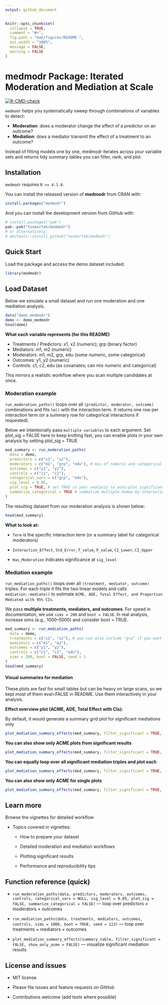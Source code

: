 ```yaml
---
output: github_document
---
```


<!-- README.md is generated from README.Rmd. Please edit that file -->

```r
knitr::opts_chunk$set(
  collapse = TRUE,
  comment = "#>",
  fig.path = "man/figures/README-",
  out.width = "100%",
  message = FALSE,
  warning = FALSE
)
```

# medmodr Package: Iterated Moderation and Mediation at Scale

<!-- badges: start -->
[![R-CMD-check](https://github.com/tosmartak/medmodr/actions/workflows/R-CMD-check.yaml/badge.svg)](https://github.com/tosmartak/medmodr/actions/workflows/R-CMD-check.yaml)
<!-- badges: end -->

`medmodr` helps you systematically sweep through combinations of variables to detect:

- **Moderation**: does a moderator change the effect of a predictor on an outcome?
- **Mediation**: does a mediator transmit the effect of a treatment to an outcome?

Instead of fitting models one by one, medmodr iterates across your variable sets and returns tidy summary tables you can filter, rank, and plot.

## Installation

`medmodr` requires `R >= 4.1.0`.

You can install the released version of **medmodr** from CRAN with:

```r
install.packages("medmodr")
```

And you can install the development version from GitHub with:

```r
# install.packages("pak")
pak::pak("tosmartak/medmodr")
# or alternatively:
# devtools::install_github("tosmartak/medmodr")
```

## Quick Start
Load the package and access the demo dataset included:

```r
library(medmodr)
```

## Load Dataset

Below we simulate a small dataset and run one moderation and one mediation analysis.

```r
data("demo_medmodr")
demo <- demo_medmodr
head(demo)
```

**What each variable represents (for this README)**

- Treatments / Predictors: x1, x2 (numeric); grp (binary factor)
- Mediators: m1, m2 (numeric)
- Moderators: m1, m2, grp, edu (some numeric, some categorical)
- Outcomes: y1, y2 (numeric)
- Controls: c1, c2, edu (as covariates; can mix numeric and categorical)

This mirrors a realistic workflow where you scan multiple candidates at once.

### Moderation example

`run_moderation_paths()` loops over all `(predictor, moderator, outcome)` combinations and fits `lm()` with the interaction term. It returns one row per interaction term (or a summary row for categorical interactions if requested).

Below we intentionally pass `multiple variables` to each argument. Set plot_sig = FALSE here to keep knitting fast; you can enable plots in your own analysis by setting plot_sig = TRUE

```r
mod_summary <- run_moderation_paths(
  data = demo,
  predictors = c("x1", "x2"),
  moderators = c("m1", "grp", "edu"), # mix of numeric and categorical
  outcomes = c("y1", "y2"),
  controls = c("c1", "c2"),
  categorical_vars = c("grp", "edu"),
  sig_level = 0.05,
  plot_sig = TRUE, # set TRUE in your analysis to auto-plot significant interactions using the interaction package
  summarize_categorical = TRUE # summarize multiple dummy-by-interaction lines into a single row per categorical mod
)
```

The resulting dataset from our moderation analysis is shown below:

```r
head(mod_summary)
```

**What to look at:**

- `Term` is the specific interaction term (or a summary label for categorical moderators)

- `Interaction_Effect`, `Std_Error`, `T_value`, `P_value`, `CI_Lower`, `CI_Upper`

- `Has_Moderation` indicates significance at `sig_level`

### Mediation example
`run_mediation_paths()` loops over all `(treatment, mediator, outcome)` triples. For each triple it fits the two linear models and calls `mediation::mediate()` to estimate `ACME, ADE, Total Effect, and Proportion Mediated with 95% CIs`.

We pass **multiple treatments, mediators, and outcomes**. For speed in documentation, we use `sims = 200` and `boot = FALSE`. In real analysis, increase sims (e.g., 1000–5000) and consider boot = TRUE.

```r
med_summary <- run_mediation_paths(
  data = demo,
  treatments = c("x1", "x2"), # you can also include "grp" if you want to treat it as a treatment
  mediators = c("m1", "m2"),
  outcomes = c("y1", "y2"),
  controls = c("c1", "c2", "edu"),
  sims = 200, boot = FALSE, seed = 1
)
head(med_summary)
```


#### Visual summaries for mediation
These plots are fast for small tables but can be heavy on large scans, so we kept most of them eval=FALSE in README. Use them interactively in your analysis.

**Effect overview plot (ACME, ADE, Total Effect with CIs):**

By default, it would generate a summary grid plot for significant mediations only

```r
plot_mediation_summary_effects(med_summary, filter_significant = TRUE, summary_plot = TRUE)
```


**You can also show only ACME plots from significant results**
```r
plot_mediation_summary_effects(med_summary, filter_significant = TRUE, show_only_acme = TRUE, summary_plot = TRUE)
```

**You can equally loop over all significant mediation triples and plot each**

```r
plot_mediation_summary_effects(med_summary, filter_significant = TRUE, summary_plot = FALSE)
```

**You can also show only ACME for single plots**

```r
plot_mediation_summary_effects(med_summary, filter_significant = TRUE, summary_plot = FALSE, show_only_acme = TRUE)
```

## Learn more
Browse the vignettes for detailed workflow

- Topics covered in vignettes:

  - How to prepare your dataset

  - Detailed moderation and mediation workflows

  - Plotting significant results

  - Performance and reproducibility tips

## Function reference (quick)

- `run_moderation_paths(data, predictors, moderators, outcomes, controls, categorical_vars = NULL, sig_level = 0.05, plot_sig = FALSE, summarize_categorical = FALSE)` — loop over predictors × moderators × outcomes

- `run_mediation_paths(data, treatments, mediators, outcomes, controls, sims = 1000, boot = TRUE, seed = 123)` — loop over treatments × mediators × outcomes

- `plot_mediation_summary_effects(summary_table, filter_significant = FALSE, show_only_acme = FALSE)` — visualize significant mediation results

## License and issues

- MIT license

- Please file issues and feature requests on GitHub

- Contributions welcome (add tests where possible)
